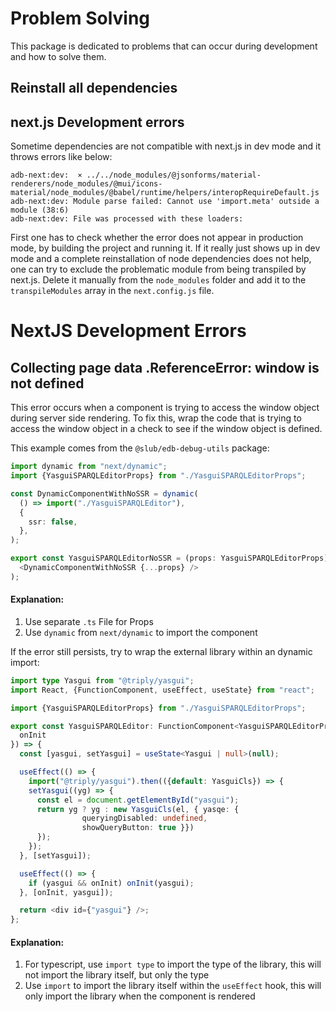 
<Meta title="Development/Problem Solving" />

# Problem Solving

This package is dedicated to problems that can occur during development and how to solve them.

## Reinstall all dependencies

## next.js Development errors

Sometime dependencies are not compatible with next.js in dev mode and it throws errors like below:

```
adb-next:dev:  ⨯ ../../node_modules/@jsonforms/material-renderers/node_modules/@mui/icons-material/node_modules/@babel/runtime/helpers/interopRequireDefault.js
adb-next:dev: Module parse failed: Cannot use 'import.meta' outside a module (38:6)
adb-next:dev: File was processed with these loaders:
```

First one has to check whether the error does not appear in production mode, by building the project and running it.
If it really just shows up in dev mode and a complete reinstallation of node dependencies does not help, one can try to exclude the problematic module from being transpiled by next.js.
Delete it manually from the `node_modules` folder and add it to the `transpileModules` array in the `next.config.js` file.


# NextJS Development Errors

## Collecting page data  .ReferenceError: window is not defined

This error occurs when a component is trying to access the window object during server side rendering. To fix this, wrap the code that is trying to access the window object in a check to see if the window object is defined.

This example comes from the `@slub/edb-debug-utils` package:

```typescript jsx
import dynamic from "next/dynamic";
import {YasguiSPARQLEditorProps} from "./YasguiSPARQLEditorProps";

const DynamicComponentWithNoSSR = dynamic(
  () => import("./YasguiSPARQLEditor"),
  {
    ssr: false,
  },
);

export const YasguiSPARQLEditorNoSSR = (props: YasguiSPARQLEditorProps) => (
  <DynamicComponentWithNoSSR {...props} />
);
```
#### Explanation:

1. Use separate `.ts` File for Props
2. Use `dynamic` from `next/dynamic` to import the component

If the error still persists, try to wrap the external library within an dynamic import:

```typescript jsx
import type Yasgui from "@triply/yasgui";
import React, {FunctionComponent, useEffect, useState} from "react";

import {YasguiSPARQLEditorProps} from "./YasguiSPARQLEditorProps";

export const YasguiSPARQLEditor: FunctionComponent<YasguiSPARQLEditorProps> = ({
  onInit
}) => {
  const [yasgui, setYasgui] = useState<Yasgui | null>(null);

  useEffect(() => {
    import("@triply/yasgui").then(({default: YasguiCls}) => {
    setYasgui((yg) => {
      const el = document.getElementById("yasgui");
      return yg ? yg : new YasguiCls(el, { yasqe: {
                queryingDisabled: undefined,
                showQueryButton: true }})
      });
    });
  }, [setYasgui]);

  useEffect(() => {
    if (yasgui && onInit) onInit(yasgui);
  }, [onInit, yasgui]);

  return <div id={"yasgui"} />;
};

```

#### Explanation:

1. For typescript, use `import type` to import the type of the library, this will not import the library itself, but only the type
2. Use `import` to import the library itself within the `useEffect` hook, this will only import the library when the component is rendered
